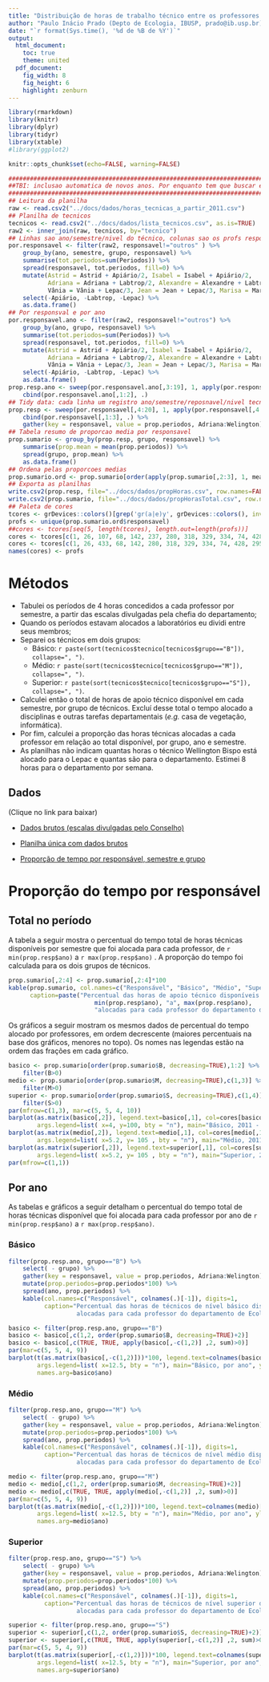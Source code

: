 ```yaml
---
title: "Distribuição de horas de trabalho técnico entre os professores da Ecologia - IBUSP"
author: "Paulo Inácio Prado (Depto de Ecologia, IBUSP, prado@ib.usp.br)"
date: "`r format(Sys.time(), '%d de %B de %Y')`"
output:
  html_document:
    toc: true
    theme: united
  pdf_document:
    fig_width: 8
    fig_height: 6
    highlight: zenburn
---
```


<style type="text/css">
.table {

    width: 50%;

}
</style>

```r
library(rmarkdown)
library(knitr)
library(dplyr)
library(tidyr)
library(xtable)
#library(ggplot2)
```
```r
knitr::opts_chunk$set(echo=FALSE, warning=FALSE)
```

```r
################################################################################
##TBI: inclusao automatica de novos anos. Por enquanto tem que buscar e substituir o maior ano
################################################################################
## Leitura da planilha
raw <- read.csv2("../docs/dados/horas_tecnicas_a_partir_2011.csv")
## Planilha de tecnicos
tecnicos <- read.csv2("../docs/dados/lista_tecnicos.csv", as.is=TRUE)
raw2 <- inner_join(raw, tecnicos, by="tecnico")
## Linhas sao ano/semestre/nivel do técnico, colunas sao os profs responsaveis
por.responsavel <- filter(raw2, responsavel!="outros" ) %>%
    group_by(ano, semestre, grupo, responsavel) %>%
    summarise(tot.periodos=sum(Periodos)) %>%
    spread(responsavel, tot.periodos, fill=0) %>%
    mutate(Astrid = Astrid + Apiário/2, Isabel = Isabel + Apiário/2,
           Adriana = Adriana + Labtrop/2, Alexandre = Alexandre + Labtrop/2,
           Vânia = Vânia + Lepac/3, Jean = Jean + Lepac/3, Marisa = Marisa + Lepac/3) %>%
    select(-Apiário, -Labtrop, -Lepac) %>%
    as.data.frame()
## Por responsval e por ano
por.responsavel.ano <- filter(raw2, responsavel!="outros") %>%
    group_by(ano, grupo, responsavel) %>%
    summarise(tot.periodos=sum(Periodos)) %>%
    spread(responsavel, tot.periodos, fill=0) %>%
    mutate(Astrid = Astrid + Apiário/2, Isabel = Isabel + Apiário/2,
           Adriana = Adriana + Labtrop/2, Alexandre = Alexandre + Labtrop/2,
           Vânia = Vânia + Lepac/3, Jean = Jean + Lepac/3, Marisa = Marisa + Lepac/3) %>%
    select(-Apiário, -Labtrop, -Lepac) %>%
    as.data.frame()
prop.resp.ano <- sweep(por.responsavel.ano[,3:19], 1, apply(por.responsavel.ano[,3:19], 1, sum), "/") %>%
    cbind(por.responsavel.ano[,1:2], .)
## Tidy data: cada linha um registro ano/semestre/reposnavel/nivel tecnico/proporcao do tempo
prop.resp <- sweep(por.responsavel[,4:20], 1, apply(por.responsavel[,4:20], 1, sum), "/") %>%
    cbind(por.responsavel[,1:3], .) %>%
    gather(key = responsavel, value = prop.periodos, Adriana:Welington)
## Tabela resumo de proporcao media por responsavel
prop.sumario <- group_by(prop.resp, grupo, responsavel) %>%
    summarise(prop.mean = mean(prop.periodos)) %>%
    spread(grupo, prop.mean) %>%
    as.data.frame()
## Ordena pelas proporcoes medias
prop.sumario.ord <- prop.sumario[order(apply(prop.sumario[,2:3], 1, mean, weights = ), decreasing=TRUE),]
## Exporta as planilhas
write.csv2(prop.resp, file="../docs/dados/propHoras.csv", row.names=FALSE)
write.csv2(prop.sumario, file="../docs/dados/propHorasTotal.csv", row.names=FALSE)
## Paleta de cores
tcores <- grDevices::colors()[grep('gr(a|e)y', grDevices::colors(), invert = T)]
profs <- unique(prop.sumario.ord$responsavel)
##cores <- tcores[seq(5, length(tcores), length.out=length(profs))]
cores <- tcores[c(1, 26, 107, 68, 142, 237, 280, 318, 329, 334, 74, 428, 295, 296, 323, 190, 400)]
cores <- tcores[c(1, 26, 433, 68, 142, 280, 318, 329, 334, 74, 428, 295, 354, 73, 82, 98, 80)]
names(cores) <- profs
```

# Métodos

* Tabulei os períodos de 4 horas concedidos a cada professor por semestre, 
a partir das escalas divulgadas pela chefia do departamento;
* Quando os períodos estavam alocados a laboratórios eu dividi entre seus membros;
* Separei os técnicos em dois grupos:
	* Básico: `r paste(sort(tecnicos$tecnico[tecnicos$grupo=="B"]), collapse=", ")`.
	* Médio: `r paste(sort(tecnicos$tecnico[tecnicos$grupo=="M"]), collapse=", ")`.
	* Superior: `r paste(sort(tecnicos$tecnico[tecnicos$grupo=="S"]), collapse=", ")`.
* Calculei então o total de horas de apoio técnico disponível em cada semestre, por grupo de técnicos. 
Excluí desse total o tempo alocado a disciplinas e outras tarefas departamentais (*e.g.* casa de vegetação, informática).
* Por fim, calculei a proporção das horas técnicas alocadas a cada professor em relação ao total disponível, 
por grupo, ano e semestre.
* As planilhas não indicam quantas horas o técnico Wellington Bispo está alocado para o Lepac e quantas são para o departamento. Estimei 8 horas para o departamento por semana.


## Dados

(Clique no link para baixar)

* [Dados brutos (escalas divulgadas pelo Conselho)](dados/escalas_tecnicos_originais.zip)

* [Planilha única com dados brutos](dados/horas_tecnicas_a_partir_2011.csv)

* [Proporção de tempo  por responsável, semestre e grupo](dados/propHoras.csv)


# Proporção do tempo por responsável

## Total no período

A tabela a seguir mostra o percentual do tempo total de horas técnicas disponíveis por semestre que foi
alocada para cada professor, de `r min(prop.resp$ano)` a `r max(prop.resp$ano)` . 
A proporção do tempo foi calculada para os dois grupos de técnicos.

```r
prop.sumario[,2:4] <- prop.sumario[,2:4]*100
kable(prop.sumario, col.names=c("Responsável", "Básico", "Médio", "Superior"), digits=1,
      caption=paste("Percentual das horas de apoio técnico disponíveis entre",
                        min(prop.resp$ano), "a", max(prop.resp$ano),
                        "alocadas para cada professor do departamento de Ecologia do IB - USP"))
```

 
Os gráficos a seguir mostram os mesmos dados de percentual do tempo alocado por professores,
em ordem decrescente (maiores percentuais na base dos gráficos, menores no topo).
Os nomes nas legendas estão na ordem das frações em cada gráfico.

```r
basico <- prop.sumario[order(prop.sumario$B, decreasing=TRUE),1:2] %>%
    filter(B>0)
medio <- prop.sumario[order(prop.sumario$M, decreasing=TRUE),c(1,3)] %>%
    filter(M>0)
superior <- prop.sumario[order(prop.sumario$S, decreasing=TRUE),c(1,4)] %>%
    filter(S>0)
par(mfrow=c(1,3), mar=c(5, 5, 4, 10))
barplot(as.matrix(basico[,2]), legend.text=basico[,1], col=cores[basico[,1]],
        args.legend=list( x=4, y=100, bty = "n"), main="Básico, 2011 - 2017", ylab= "% do tempo técnico disponível")
barplot(as.matrix(medio[,2]), legend.text=medio[,1], col=cores[medio[,1]],
        args.legend=list( x=5.2, y= 105 , bty = "n"), main="Médio, 2011 - 2017", ylab= "")
barplot(as.matrix(superior[,2]), legend.text=superior[,1], col=cores[superior[,1]],
        args.legend=list( x=5.2, y= 105 , bty = "n"), main="Superior, 2011 - 2017", ylab= "")
par(mfrow=c(1,1))
```

## Por ano

As tabelas e gráficos  a seguir detalham o percentual do tempo total de horas técnicas disponível que foi
alocada para cada professor por ano de `r min(prop.resp$ano)` a `r max(prop.resp$ano)`. 

### Básico

```r
filter(prop.resp.ano, grupo=="B") %>%
    select( - grupo) %>%
    gather(key = responsavel, value = prop.periodos, Adriana:Welington) %>%
    mutate(prop.periodos=prop.periodos*100) %>%
    spread(ano, prop.periodos) %>%
    kable(col.names=c("Responsável", colnames(.)[-1]), digits=1, 
          caption="Percentual das horas de técnicos de nível básico disponíveis a cada ano
                   alocadas para cada professor do departamento de Ecologia do IB - USP")
```


```r
basico <- filter(prop.resp.ano, grupo=="B")
basico <- basico[,c(1,2, order(prop.sumario$B, decreasing=TRUE)+2)]
basico <- basico[,c(TRUE, TRUE, apply(basico[,-c(1,2)] ,2, sum)>0)]
par(mar=c(5, 5, 4, 9))
barplot(t(as.matrix(basico[,-c(1,2)]))*100, legend.text=colnames(basico)[-c(1,2)], col=cores[colnames(basico)[-(1:2)]],
        args.legend=list( x=12.5, bty = "n"), main="Básico, por ano", ylab= "% do tempo no ano",
        names.arg=basico$ano)
```


### Médio

```r
filter(prop.resp.ano, grupo=="M") %>%
    select( - grupo) %>%
    gather(key = responsavel, value = prop.periodos, Adriana:Welington) %>%
    mutate(prop.periodos=prop.periodos*100) %>%
    spread(ano, prop.periodos) %>%
    kable(col.names=c("Responsável", colnames(.)[-1]), digits=1,
          caption="Percentual das horas de técnicos de nível médio disponíveis a cada ano
                   alocadas para cada professor do departamento de Ecologia do IB - USP")

```

```r
medio <- filter(prop.resp.ano, grupo=="M")
medio <- medio[,c(1,2, order(prop.sumario$M, decreasing=TRUE)+2)]
medio <- medio[,c(TRUE, TRUE, apply(medio[,-c(1,2)] ,2, sum)>0)]
par(mar=c(5, 5, 4, 9))
barplot(t(as.matrix(medio[,-c(1,2)]))*100, legend.text=colnames(medio)[-c(1,2)], col=cores[colnames(medio)[-(1:2)]],
        args.legend=list( x=12.5, bty = "n"), main="Médio, por ano", ylab= "% do tempo no ano",
        names.arg=medio$ano)

```

### Superior

```r
filter(prop.resp.ano, grupo=="S") %>%
    select( - grupo) %>%
    gather(key = responsavel, value = prop.periodos, Adriana:Welington) %>%
    mutate(prop.periodos=prop.periodos*100) %>%
    spread(ano, prop.periodos) %>%
    kable(col.names=c("Responsável", colnames(.)[-1]), digits=1,
          caption="Percentual das horas de técnicos de nível superior disponíveis a cada ano
                   alocadas para cada professor do departamento de Ecologia do IB - USP")

```

```r
superior <- filter(prop.resp.ano, grupo=="S")
superior <- superior[,c(1,2, order(prop.sumario$S, decreasing=TRUE)+2)]
superior <- superior[,c(TRUE, TRUE, apply(superior[,-c(1,2)] ,2, sum)>0)]
par(mar=c(5, 5, 4, 9))
barplot(t(as.matrix(superior[,-c(1,2)]))*100, legend.text=colnames(superior)[-c(1,2)], col=cores[colnames(superior)[-(1:2)]],
        args.legend=list( x=12.5, bty = "n"), main="Superior, por ano", ylab= "% do tempo no ano",
        names.arg=superior$ano)

```


